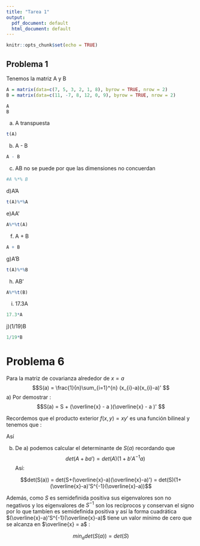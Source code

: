 ```yaml
---
title: "Tarea 1"
output:
  pdf_document: default
  html_document: default
---
```


```r
knitr::opts_chunk$set(echo = TRUE)
```

## Problema 1

Tenemos la matriz A y B 
```r
A = matrix(data=c(7, 5, 3, 2, 1, 8), byrow = TRUE, nrow = 2)
B = matrix(data=c(11, -7, 8, 12, 0, 9), byrow = TRUE, nrow = 2)
```

```r
A
B
```
a) A transpuesta
```r
t(A)
```
b) A - B
```r
A - B
```
c) AB no se puede por que las dimensiones no concuerdan
```r
#A %*% B
```
d)A'A
```r
t(A)%*%A
```
e)AA'
```r
A%*%t(A)
```
f) A + B
```r
A + B
```
g)A'B
```r
t(A)%*%B
```
h) AB'
```r
A%*%t(B)
```
i) 17.3A
```r
17.3*A
```
j)(1/19)B
```r
1/19*B
```


# Problema 6
Para la matriz de covarianza alrededor de $x=a$
$$S(a) = \frac{1}{n}\sum_{i=1}^{n} (x_{i}-a)(x_{i}-a)' $$
a)
Por demostrar : 
$$S(a) = S + (\overline{x} - a )(\overline{x} - a )' $$

Recordemos que el producto exterior $f(x,y) = xy'$ es una función bilineal y tenemos que : 

\begin{align*}
&(x_{i}-a)(x_{i}-a)' = \\
&(x_{i}-\overline{x}+\overline{x}-a)(x_{i}-\overline{x}+\overline{x}-a)' = \\ &(x_{i}-\overline{x}+\overline{x}-a)(x_{i}-\overline{x})' + (x_{i}-\overline{x}+\overline{x}-a)(\overline{x}-a)' = \\
&(x_{i}-\overline{x})(x_{i}-\overline{x})'+ (\overline{x}-a)(x_{i}-\overline{x})'+ (x_{i}-\overline{x})(\overline{x}-a)'+ (\overline{x}-a)(\overline{x}-a)' = \\
&(x_{i}-\overline{x})(x_{i}-\overline{x})'+ 2(\overline{x}-a)(x_{i}-\overline{x})'+ (\overline{x}-a)(\overline{x}-a)'
\end{align*}

Así
\begin{align*}
&S(a) = \frac{1}{n}\sum_{i=1}^{n} (x_{i}-a)(x_{i}-a)' =\\
&\frac{1}{n}\sum_{i=1}^{n}(x_{i}-\overline{x})(x_{i}-\overline{x})'+ \frac{2}{n}\sum_{i=1}^{n}(\overline{x}-a)(x_{i}-\overline{x})'+ \frac{1}{n}\sum_{i=1}^{n}(\overline{x}-a)(\overline{x}-a)' = \\
&S + 2(\overline{x}-a)(\frac{1}{n}\sum_{i=1}^{n}x_{i}-\overline{x})'+(\overline{x}-a)(\overline{x}-a)' = \\
&S + (\overline{x}-a)(\overline{x}-a)'
\end{align*}

b)  De a) podemos calcular el determinante de $S(a)$ recordando que 
$$det(A+ba') = det(A)(1+b'A^{-1}a)$$
Así:

$$det(S(a)) = det(S+(\overline{x}-a)(\overline{x}-a)') = det(S)(1+(\overline{x}-a)'S^{-1}(\overline{x}-a))$$

Además, como $S$ es semidefinida positiva sus eigenvalores son no negativos y los eigenvalores de $S^{-1}$ son los recíprocos y conservan el signo por lo que tambíen es semidefinida positiva y así la forma cuadrática $(\overline{x}-a)'S^{-1}(\overline{x}-a)$ tiene un valor mínimo de cero que se alcanza en $\overline{x} = a$ :

$$min_{a}det(S(a)) = det(S)$$


